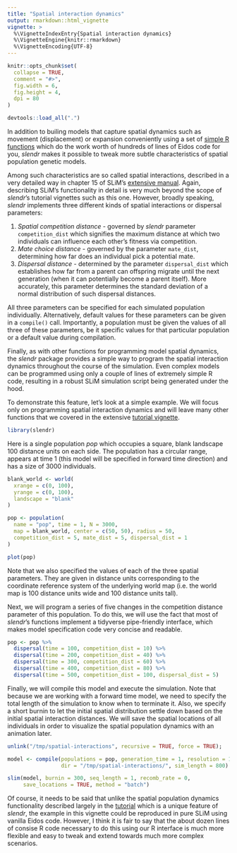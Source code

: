 ```yaml
---
title: "Spatial interaction dynamics"
output: rmarkdown::html_vignette
vignette: >
  %\VignetteIndexEntry{Spatial interaction dynamics}
  %\VignetteEngine{knitr::rmarkdown}
  %\VignetteEncoding{UTF-8}
---
```


```r
knitr::opts_chunk$set(
  collapse = TRUE,
  comment = "#>",
  fig.width = 6,
  fig.height = 4,
  dpi = 80
)
```

```r
devtools::load_all(".")
```

In addition to builing models that capture spatial dynamics such as movement (displacement) or expansion conveniently using a set of [simple R functions](../reference/index.html#section-population-dynamics) which do the work worth of hundreds of lines of Eidos code for you, *slendr* makes it possible to tweak more subtle characteristics of spatial population genetic models.

Among such characteristics are so called spatial interactions, described in a very detailed way in chapter 15 of SLiM's [extensive manual](http://benhaller.com/slim/SLiM_Manual.pdf). Again, describing SLiM's functionality in detail is very much beyond the scope of *slendr*'s tutorial vignettes such as this one. However, broadly speaking, *slendr* implements three different kinds of spatial interactions or dispersal parameters:

1.  *Spatial competition distance* - governed by *slendr* parameter `competition_dist` which signifies the maximum distance at which two individuals can influence each other's fitness via competition.
2.  *Mate choice* *distance* - governed by the parameter `mate_dist`, determining how far does an individual pick a potential mate.
3.  *Dispersal distance* - determined by the parameter `dispersal_dist` which establishes how far from a parent can offspring migrate until the next generation (when it can potentially become a parent itself). More accurately, this parameter determines the standard deviation of a normal distribution of such dispersal distances.

All three parameters can be specified for each simulated population individually. Alternatively, default values for these parameters can be given in a `compile()` call. Importantly, a population must be given the values of all three of these parameters, be it specific values for that particular population or a default value during compilation.

Finally, as with other functions for programming model spatial dynamics, the *slendr* package provides a simple way to program the spatial interaction dynamics throughout the course of the simulation. Even complex models can be programmed using only a couple of lines of extremely simple R code, resulting in a robust SLiM simulation script being generated under the hood.

To demonstrate this feature, let's look at a simple example. We will focus only on programming spatial interaction dynamics and will leave many other functions that we covered in the extensive [tutorial vignette](slendr.html).

```r
library(slendr)
```

Here is a single population *pop* which occupies a square, blank landscape 100 distance units on each side. The population has a circular range, appears at time 1 (this model will be specified in forward time direction) and has a size of 3000 individuals.

```r
blank_world <- world(
  xrange = c(0, 100),
  yrange = c(0, 100),
  landscape = "blank"
)

pop <- population(
  name = "pop", time = 1, N = 3000,
  map = blank_world, center = c(50, 50), radius = 50,
  competition_dist = 5, mate_dist = 5, dispersal_dist = 1
)

plot(pop)
```

Note that we also specified the values of each of the three spatial parameters. They are given in distance units corresponding to the coordinate reference system of the underlying world map (i.e. the world map is 100 distance units wide and 100 distance units tall).

Next, we will program a series of five changes in the competition distance parameter of this population. To do this, we will use the fact that most of *slendr*'s functions implement a tidyverse pipe-friendly interface, which makes model specification code very concise and readable.

```r
pop <- pop %>%
  dispersal(time = 100, competition_dist = 10) %>%
  dispersal(time = 200, competition_dist = 40) %>%
  dispersal(time = 300, competition_dist = 60) %>%
  dispersal(time = 400, competition_dist = 80) %>%
  dispersal(time = 500, competition_dist = 100, dispersal_dist = 5)
```

Finally, we will compile this model and execute the simulation. Note that because we are working with a forward time model, we need to specify the total length of the simulation to know when to terminate it. Also, we specify a short burnin to let the initial spatial distribution settle down based on the initial spatial interaction distances. We will save the spatial locations of all individuals in order to visualize the spatial population dynamics with an animation later.

```r
unlink("/tmp/spatial-interactions", recursive = TRUE, force = TRUE); 
```

```r
model <- compile(populations = pop, generation_time = 1, resolution = 1,
                 dir = "/tmp/spatial-interactions/", sim_length = 800)

slim(model, burnin = 300, seq_length = 1, recomb_rate = 0,
     save_locations = TRUE, method = "batch")
```

Of course, it needs to be said that unlike the spatial population dynamics functionality described largely in the [tutorial](slendr.html) which is a unique feature of _slendr_, the example in this vignette could be reproduced in pure SLiM using vanilla Eidos code. However, I think it is fair to say that the about dozen lines of consise R code necessary to do this using our R interface is much more flexible and easy to tweak and extend towards much more complex scenarios.
